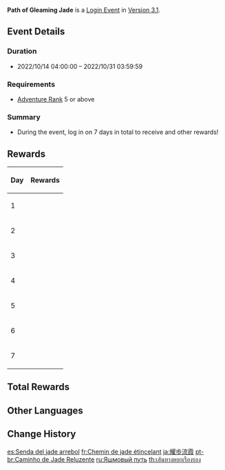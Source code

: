 {{Event
|name              = Path of Gleaming Jade
|image             = Path of Gleaming Jade.png
|type              = In-Game
|group             = Login
|time_known        = yes
|time_start        = 2022-10-14 04:00:00
|time_end          = 2022-10-31 03:59:59
|link              = https://www.hoyolab.com/article/9331343
}}
'''Path of Gleaming Jade''' is a [[Login Event]] in [[Version 3.1]].

==Event Details==
===Duration===
* 2022/10/14 04:00:00 – 2022/10/31 03:59:59

===Requirements===
* [[Adventure Rank]] 5 or above

===Summary===
* During the event, log in on 7 days in total to receive {{Item|Intertwined Fate|x=10}} and other rewards!

==Rewards==
{|class="wikitable align-center"
!Day !! Rewards
|-
|1
|{{Card|Intertwined Fate|1|show_caption=1}}
|-
|2
|{{Card|Mora|80,000|show_caption=1}}
|-
|3
|{{Card|Intertwined Fate|2|show_caption=1}}
|-
|4
|{{Card|Mystic Enhancement Ore|18|show_caption=1}}
|-
|5
|{{Card|Intertwined Fate|2|show_caption=1}}
|-
|6
|{{Card|Hero's Wit|8|show_caption=1}}
|-
|7
|{{Card|Intertwined Fate|5|show_caption=1}}
|}

==Total Rewards==
{{Event Rewards
|Intertwined Fate       = 10
|Mora                   = 80,000
|Mystic Enhancement Ore = 18
|Hero's Wit             = 8
|sort = Intertwined Fate,Mora,Mystic Enhancement Ore,Hero's Wit
}}

==Other Languages==
{{Other Languages
|en      = Path of Gleaming Jade
|zhs     = 璇步流霞
|zhs_rm  = Xuán Bù Liú Xiá
|zht     = 璿步流霞
|zht_rm  = Xuán Bù Liú Xiá
|zh_tl   = Steps of Fine Jade Within Drifting Rosy Clouds
|ja      = 耀歩流霞
|ja_rm   = Youho Ryuuge{{Assumed}}
|ja_tl   = Shining Path of Flowing Mist
|ko      = 흐르는 노을 위로
|ko_rm   = Heureuneun Noeul Wiro
|ko_tl   = Over the Flowing Sunset
|es      = Senda del jade arrebol
|es_tl   = Path of Glowing Jade
|fr      = Chemin de jade étincelant
|fr_tl   = Path of Sparkling Jade
|ru      = Яшмовый путь
|ru_tl   = Jasper Path
|th      = เส้นทางหยกเรืองรอง
|th_rm   = 
|th_tl   = 
|vi      = Vũ Điệu Lấp Lánh
|vi_tl   = 
|de      = Pfad der glimmenden Jade
|de_tl   = Path of Gleaming Jade
|id      = Jalan Giok Berkilau
|id_tl   = Shining Jade Road
|pt      = Caminho de Jade Reluzente
|pt_tl   = 
}}

==Change History==
{{Change History|3.1}}

[[es:Senda del jade arrebol]]
[[fr:Chemin de jade étincelant]]
[[ja:耀歩流霞]]
[[pt-br:Caminho de Jade Reluzente]]
[[ru:Яшмовый путь]]
[[th:เส้นทางหยกเรืองรอง]]